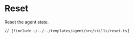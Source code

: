 # Reset

Reset the agent state.

```tsx [src/skills/reset.ts]
// [!include ~/../../templates/agent/src/skills/reset.ts]
```
